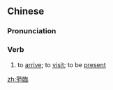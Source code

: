 {{also|莅临}}
==Chinese==
{{zh-forms|s=莅临}}

===Pronunciation===
{{zh-pron
|m=lìlín
|c=lei6 lam4
|cat=v
}}

===Verb===
{{zh-verb}}

# {{lb|zh|honorific}} to [[arrive]]; to [[visit]]; to be [[present]]

[[zh:蒞臨]]